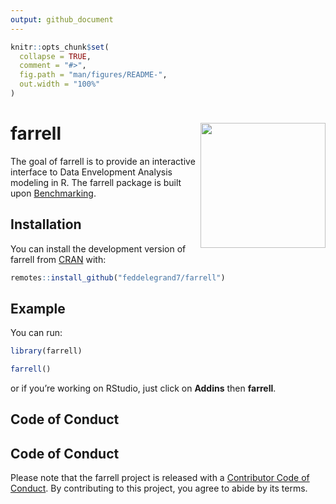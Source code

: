 ```yaml
---
output: github_document
---
```


<!-- README.md is generated from README.Rmd. Please edit that file -->

```r
knitr::opts_chunk$set(
  collapse = TRUE,
  comment = "#>",
  fig.path = "man/figures/README-",
  out.width = "100%"
)
```

# farrell <a><img src='man/figures/hex.png' align="right" height="200" /></a>

<!-- badges: start -->
<!-- badges: end -->

The goal of farrell is to provide an interactive interface to Data Envelopment Analysis modeling in R. The farrell package is built upon [Benchmarking](https://CRAN.R-project.org/package=Benchmarking).

## Installation

You can install the development version of farrell from [CRAN](https://CRAN.R-project.org) with:



```r
remotes::install_github("feddelegrand7/farrell")
```



## Example

You can run: 

```r
library(farrell)

farrell()

```

or if you're working on RStudio, just click on __Addins__ then __farrell__. 



## Code of Conduct

## Code of Conduct
  
Please note that the farrell project is released with a [Contributor Code of Conduct](https://contributor-covenant.org/version/2/0/CODE_OF_CONDUCT.html). By contributing to this project, you agree to abide by its terms.
